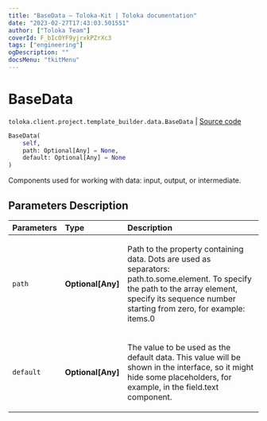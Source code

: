 ```yaml
---
title: "BaseData — Toloka-Kit | Toloka documentation"
date: "2023-02-27T17:43:03.501551"
author: ["Toloka Team"]
coverId: F_bIcOYF9yjrxkPZrXc3
tags: ["engineering"]
ogDescription: ""
docsMenu: "tkitMenu"
---
```


# BaseData
`toloka.client.project.template_builder.data.BaseData` | [Source code](https://github.com/Toloka/toloka-kit/blob/v1.1.4/src/client/project/template_builder/data.py#L29)

```python
BaseData(
    self,
    path: Optional[Any] = None,
    default: Optional[Any] = None
)
```

Components used for working with data: input, output, or intermediate.

## Parameters Description

| Parameters | Type | Description |
| :----------| :----| :-----------|
`path`|**Optional\[Any\]**|<p>Path to the property containing data. Dots are used as separators: path.to.some.element. To specify the path to the array element, specify its sequence number starting from zero, for example: items.0</p>
`default`|**Optional\[Any\]**|<p>The value to be used as the default data. This value will be shown in the interface, so it might hide some placeholders, for example, in the field.text component.</p>